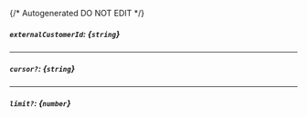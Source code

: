 {/* Autogenerated DO NOT EDIT  */}
##### `externalCustomerId`: *{`string`}*

---
##### `cursor?`: *{`string`}*

---
##### `limit?`: *{`number`}*

